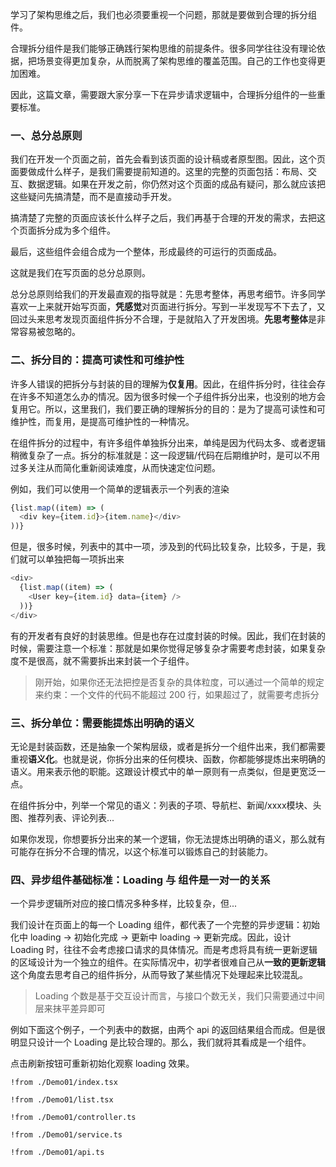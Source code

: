 

学习了架构思维之后，我们也必须要重视一个问题，那就是要做到合理的拆分组件。

合理拆分组件是我们能够正确践行架构思维的前提条件。很多同学往往没有理论依据，把场景变得更加复杂，从而脱离了架构思维的覆盖范围。自己的工作也变得更加困难。

因此，这篇文章，需要跟大家分享一下在异步请求逻辑中，合理拆分组件的一些重要标准。

### 一、总分总原则

我们在开发一个页面之前，首先会看到该页面的设计稿或者原型图。因此，这个页面要做成什么样子，是我们需要提前知道的。这里的完整的页面包括：布局、交互、数据逻辑。如果在开发之前，你仍然对这个页面的成品有疑问，那么就应该把这些疑问先搞清楚，而不是直接动手开发。

搞清楚了完整的页面应该长什么样子之后，我们再基于合理的开发的需求，去把这个页面拆分成为多个组件。


最后，这些组件会组合成为一个整体，形成最终的可运行的页面成品。

这就是我们在写页面的总分总原则。

总分总原则给我们的开发最直观的指导就是：先思考整体，再思考细节。许多同学喜欢一上来就开始写页面，**凭感觉**对页面进行拆分。写到一半发现写不下去了，又回过头来思考发现页面组件拆分不合理，于是就陷入了开发困境。**先思考整体**是非常容易被忽略的。

### 二、拆分目的：提高可读性和可维护性

许多人错误的把拆分与封装的目的理解为**仅复用**。因此，在组件拆分时，往往会存在许多不知道怎么办的情况。因为很多时候一个子组件拆分出来，也没别的地方会复用它。所以，这里我们，我们要正确的理解拆分的目的：是为了提高可读性和可维护性，而复用，是提高可维护性的一种情况。

在组件拆分的过程中，有许多组件单独拆分出来，单纯是因为代码太多、或者逻辑稍微复杂了一点。拆分的标准就是：这一段逻辑/代码在后期维护时，是可以不用过多关注从而简化重新阅读难度，从而快速定位问题。

例如，我们可以使用一个简单的逻辑表示一个列表的渲染

```js
{list.map((item) => (
  <div key={item.id}>{item.name}</div>
))}
```

但是，很多时候，列表中的其中一项，涉及到的代码比较复杂，比较多，于是，我们就可以单独把每一项拆出来


```js
<div>
  {list.map((item) => (
    <User key={item.id} data={item} />
  ))}
</div>
```

有的开发者有良好的封装思维。但是也存在过度封装的时候。因此，我们在封装的时候，需要注意一个标准：那就是如果你觉得足够复杂才需要考虑封装，如果复杂度不是很高，就不需要拆出来封装一个子组件。

> 刚开始，如果你还无法把控是否复杂的具体粒度，可以通过一个简单的规定来约束：一个文件的代码不能超过 200 行，如果超过了，就需要考虑拆分


### 三、拆分单位：需要能提炼出明确的语义

无论是封装函数，还是抽象一个架构层级，或者是拆分一个组件出来，我们都需要重视**语义化**。也就是说，你拆分出来的任何模块、函数，你都能够提炼出来明确的语义。用来表示他的职能。这跟设计模式中的单一原则有一点类似，但是更宽泛一点。

在组件拆分中，列举一个常见的语义：列表的子项、导航栏、新闻/xxxx模块、头图、推荐列表、评论列表...

如果你发现，你想要拆分出来的某一个逻辑，你无法提炼出明确的语义，那么就有可能存在拆分不合理的情况，以这个标准可以锻炼自己的封装能力。

### 四、异步组件基础标准：Loading 与 组件是一对一的关系

一个异步逻辑所对应的接口情况多种多样，比较复杂，但...

我们设计在页面上的每一个 Loading 组件，都代表了一个完整的异步逻辑：初始化中 loading -> 初始化完成 -> 更新中 loading -> 更新完成。因此，设计 Loading 时，往往不会考虑接口请求的具体情况。而是考虑将具有统一更新逻辑的区域设计为一个独立的组件。在实际情况中，初学者很难自己从**一致的更新逻辑**这个角度去思考自己的组件拆分，从而导致了某些情况下处理起来比较混乱。

> Loading 个数是基于交互设计而言，与接口个数无关，我们只需要通过中间层来抹平差异即可

例如下面这个例子，一个列表中的数据，由两个 api 的返回结果组合而成。但是很明显只设计一个 Loading 是比较合理的。那么，我们就将其看成是一个组件。

点击刷新按钮可重新初始化观察 loading 效果。


<Preview><Demo01 /></Preview>
<CodeTabs>
```tsx !!tabs index.tsx -c
!from ./Demo01/index.tsx
```

```tsx !!tabs list.tsx -c
!from ./Demo01/list.tsx
```

```tsx !!tabs controller.ts -c
!from ./Demo01/controller.ts
```

```tsx !!tabs service.ts -c
!from ./Demo01/service.ts
```

```tsx !!tabs api.ts -c
!from ./Demo01/api.ts
```
</CodeTabs>
